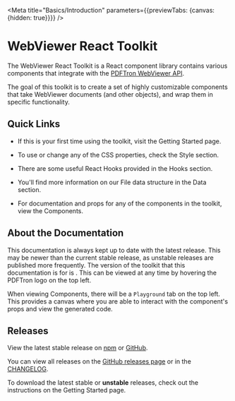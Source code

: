 
<Meta title="Basics/Introduction" parameters={{previewTabs: {canvas: {hidden: true}}}} />

# WebViewer React Toolkit

The WebViewer React Toolkit is a React component library contains various
components that integrate with the
[PDFTron WebViewer API](https://www.pdftron.com/documentation/web/).

The goal of this toolkit is to create a set of highly customizable components
that take WebViewer documents (and other objects), and wrap them in specific
functionality.

## Quick Links

- If this is your first time using the toolkit, visit the <LinkTo title="Basics/Getting Started">Getting Started page</LinkTo>.

- To use or change any of the CSS properties, check the <LinkTo title="Style/Colors">Style section</LinkTo>.

- There are some useful React Hooks provided in the <LinkTo title="Hooks/useFocusTrap">Hooks section</LinkTo>.

- You'll find more information on our File data structure in the <LinkTo title="Data/File">Data section</LinkTo>.

- For documentation and props for any of the components in the toolkit, view the <LinkTo title="Components/Button" story="Basic">Components</LinkTo>.

## About the Documentation

This documentation is always kept up to date with the latest release. This may
be newer than the current stable release, as unstable releases are published
more frequently. The version of the toolkit that this documentation is for
is <Current />. This can be viewed at any time by hovering the PDFTron logo on
the top left.

When viewing <LinkTo title="Components/Button" story="Basic">Components</LinkTo>,
there will be a `Playground` tab on the top left. This provides a canvas where
you are able to interact with the component's props and view the generated code.

## Releases

View the latest stable release on
[npm](https://www.npmjs.com/package/@pdftron/webviewer-react-toolkit) or
[GitHub](https://github.com/PDFTron/webviewer-react-toolkit/releases/latest).

You can view all releases on the
[GitHub releases page](https://github.com/PDFTron/webviewer-react-toolkit/releases)
or in the [CHANGELOG](https://github.com/PDFTron/webviewer-react-toolkit/blob/next/CHANGELOG.md).

To download the latest stable or **unstable** releases, check out
the instructions on
the <LinkTo title="Basics/Getting Started">Getting Started page</LinkTo>.

